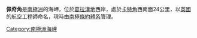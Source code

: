 {{coord|63|55|S|60|18|W|display=title}}

'''佩奇角'''是[[南極洲|南極洲]]的海岬，位於[[葛拉漢地|葛拉漢地]]西岸，處於[[卡特角|卡特角]]西南面24公里，以[[英國|英國]]的航空工程師命名，現時由[[南極條約體系|南極條約體系]]管理。

{{Antarctica-geo-stub}}
[[Category:南極洲海岬|Category:南極洲海岬]]